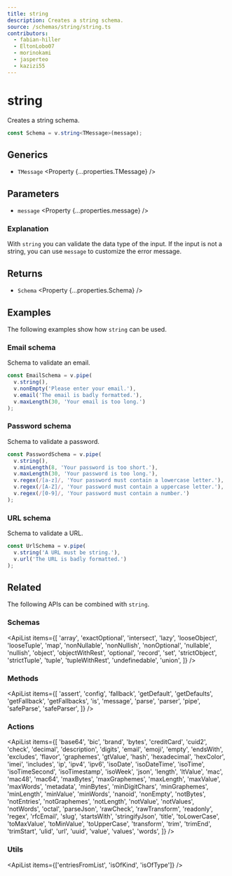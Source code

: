 ```yaml
---
title: string
description: Creates a string schema.
source: /schemas/string/string.ts
contributors:
  - fabian-hiller
  - EltonLobo07
  - morinokami
  - jasperteo
  - kazizi55
---
```



# string

Creates a string schema.

```ts
const Schema = v.string<TMessage>(message);
```

## Generics

- `TMessage` <Property {...properties.TMessage} />

## Parameters

- `message` <Property {...properties.message} />

### Explanation

With `string` you can validate the data type of the input. If the input is not a string, you can use `message` to customize the error message.

## Returns

- `Schema` <Property {...properties.Schema} />

## Examples

The following examples show how `string` can be used.

### Email schema

Schema to validate an email.

```ts
const EmailSchema = v.pipe(
  v.string(),
  v.nonEmpty('Please enter your email.'),
  v.email('The email is badly formatted.'),
  v.maxLength(30, 'Your email is too long.')
);
```

### Password schema

Schema to validate a password.

```ts
const PasswordSchema = v.pipe(
  v.string(),
  v.minLength(8, 'Your password is too short.'),
  v.maxLength(30, 'Your password is too long.'),
  v.regex(/[a-z]/, 'Your password must contain a lowercase letter.'),
  v.regex(/[A-Z]/, 'Your password must contain a uppercase letter.'),
  v.regex(/[0-9]/, 'Your password must contain a number.')
);
```

### URL schema

Schema to validate a URL.

```ts
const UrlSchema = v.pipe(
  v.string('A URL must be string.'),
  v.url('The URL is badly formatted.')
);
```

## Related

The following APIs can be combined with `string`.

### Schemas

<ApiList
  items={[
    'array',
    'exactOptional',
    'intersect',
    'lazy',
    'looseObject',
    'looseTuple',
    'map',
    'nonNullable',
    'nonNullish',
    'nonOptional',
    'nullable',
    'nullish',
    'object',
    'objectWithRest',
    'optional',
    'record',
    'set',
    'strictObject',
    'strictTuple',
    'tuple',
    'tupleWithRest',
    'undefinedable',
    'union',
  ]}
/>

### Methods

<ApiList
  items={[
    'assert',
    'config',
    'fallback',
    'getDefault',
    'getDefaults',
    'getFallback',
    'getFallbacks',
    'is',
    'message',
    'parse',
    'parser',
    'pipe',
    'safeParse',
    'safeParser',
  ]}
/>

### Actions

<ApiList
  items={[
    'base64',
    'bic',
    'brand',
    'bytes',
    'creditCard',
    'cuid2',
    'check',
    'decimal',
    'description',
    'digits',
    'email',
    'emoji',
    'empty',
    'endsWith',
    'excludes',
    'flavor',
    'graphemes',
    'gtValue',
    'hash',
    'hexadecimal',
    'hexColor',
    'imei',
    'includes',
    'ip',
    'ipv4',
    'ipv6',
    'isoDate',
    'isoDateTime',
    'isoTime',
    'isoTimeSecond',
    'isoTimestamp',
    'isoWeek',
    'json',
    'length',
    'ltValue',
    'mac',
    'mac48',
    'mac64',
    'maxBytes',
    'maxGraphemes',
    'maxLength',
    'maxValue',
    'maxWords',
    'metadata',
    'minBytes',
    'minDigitChars',
    'minGraphemes',
    'minLength',
    'minValue',
    'minWords',
    'nanoid',
    'nonEmpty',
    'notBytes',
    'notEntries',
    'notGraphemes',
    'notLength',
    'notValue',
    'notValues',
    'notWords',
    'octal',
    'parseJson',
    'rawCheck',
    'rawTransform',
    'readonly',
    'regex',
    'rfcEmail',
    'slug',
    'startsWith',
    'stringifyJson',
    'title',
    'toLowerCase',
    'toMaxValue',
    'toMinValue',
    'toUpperCase',
    'transform',
    'trim',
    'trimEnd',
    'trimStart',
    'ulid',
    'url',
    'uuid',
    'value',
    'values',
    'words',
  ]}
/>

### Utils

<ApiList items={['entriesFromList', 'isOfKind', 'isOfType']} />
